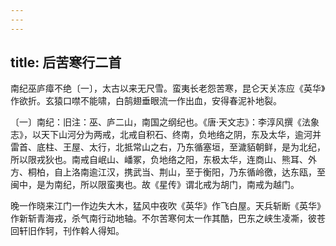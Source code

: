 ```yaml
---
---
---
```

title: 后苦寒行二首
---




南纪巫庐瘴不绝〔一〕，太古以来无尺雪。蛮夷长老怨苦寒，昆仑天关冻应《英华》作欲折。玄猿口噤不能啸，白鹄翅垂眼流一作出血，安得春泥补地裂。

〔一〕南纪：旧注：巫、庐二山，南国之纲纪也。《唐·天文志》：李淳风撰《法象志》，以天下山河分为两戒，北戒自积石、终南，负地络之阴，东及太华，逾河并雷首、底柱、王屋、太行，北抵常山之右，乃东循塞垣，至濊貊朝鲜，是为北纪，所以限戎狄也。南戒自岷山、嶓冢，负地络之阳，东极太华，连商山、熊耳、外方、桐柏，自上洛南逾江汉，携武当、荆山，至于衡阳，乃东循岭徼，达东瓯，至闽中，是为南纪，所以限蛮夷也。故《星传》谓北戒为胡门，南戒为越门。

晚一作晓来江门一作边失大木，猛风中夜吹《英华》作飞白屋。天兵斩断《英华》作新斩青海戎，杀气南行动地轴。不尔苦寒何太一作其酷，巴东之峡生凌凘，彼苍回轩旧作轲，刊作斡人得知。